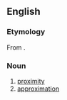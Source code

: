 ==English==

===Etymology===
From {{m|en|approximation}}.

===Noun===
{{en-noun|~}}

# [[proximity]]
# [[approximation]]